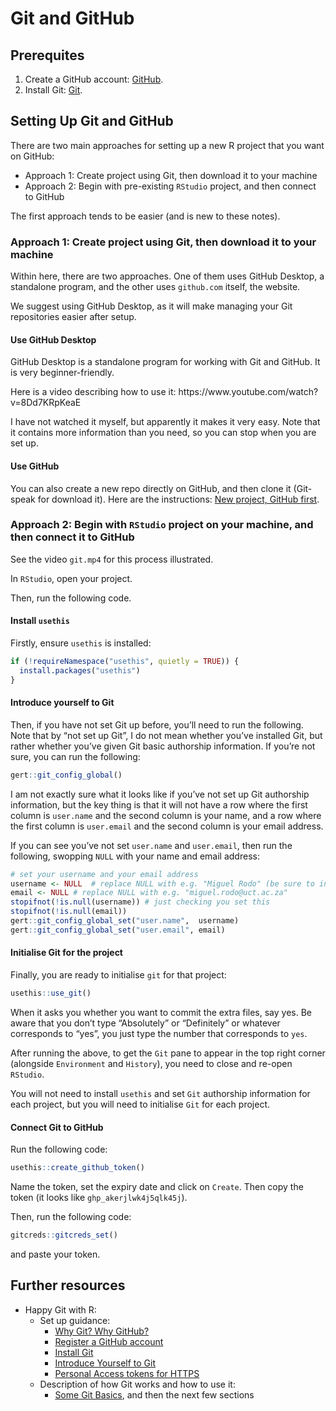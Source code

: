 # Git and GitHub {#sec-day1-git}

## Prerequites

1. Create a GitHub account: [GitHub](https://www.github.com).
2. Install Git: [Git](https://git-scm.com/downloads).

## Setting Up Git and GitHub

There are two main approaches for setting up a new R project that you want on GitHub:

- Approach 1: Create project using Git, then download it to your machine
- Approach 2: Begin with pre-existing `RStudio` project, and then connect to GitHub

The first approach tends to be easier (and is new to these notes).
 
### Approach 1: Create project using Git, then download it to your machine

Within here, there are two approaches.
One of them uses GitHub Desktop, a standalone program, and the other uses `github.com` itself, the website.

We suggest using GitHub Desktop, as it will make managing your Git repositories easier after setup.

#### Use GitHub Desktop

GitHub Desktop is a standalone program for working with Git and GitHub.
It is very beginner-friendly.

Here is a video describing how to use it: https://www.youtube.com/watch?v=8Dd7KRpKeaE

I have not watched it myself, but apparently it makes it very easy.
Note that it contains more information than you need, so you can stop when you are set up.

#### Use GitHub

You can also create a new repo directly on GitHub, and then clone it (Git-speak for download it).
Here are the instructions: [New project, GitHub first](https://happygitwithr.com/new-github-first).

### Approach 2: Begin with `RStudio` project on your machine, and then connect it to GitHub

See the video `git.mp4` for this process illustrated.

In `RStudio`, open your project. 

Then, run the following code.

#### Install `usethis`

Firstly, ensure `usethis` is installed:

```r
if (!requireNamespace("usethis", quietly = TRUE)) {
  install.packages("usethis")
}
```

#### Introduce yourself to Git

Then, if you have not set Git up before, you'll need to run the following.
Note that by "not set up Git", I do not mean whether you've installed Git, but rather
whether you've given Git basic authorship information.
If you're not sure, you can run the following:

```r
gert::git_config_global()
```

I am not exactly sure what it looks like if you've not set up Git authorship information,
but the key thing is that it will not have a row where the first column is `user.name` and the second column is your name, and a row where the first column is `user.email` and the second column is your email address.

If you can see you've not set `user.name` and `user.email`, then run the following, 
swopping `NULL` with your name and email address:

```r
# set your username and your email address
username <- NULL  # replace NULL with e.g. "Miguel Rodo" (be sure to include the quotes)
email <- NULL # replace NULL with e.g. "miguel.rodo@uct.ac.za"
stopifnot(!is.null(username)) # just checking you set this
stopifnot(!is.null(email))
gert::git_config_global_set("user.name",  username)
gert::git_config_global_set("user.email", email)
```

#### Initialise Git for the project

Finally, you are ready to initialise `git` for that project:

```r
usethis::use_git()
```

When it asks you whether you want to commit the extra files, say yes.
Be aware that you don't type "Absolutely" or "Definitely" or whatever corresponds to "yes", you just type the number that corresponds to `yes`.

After running the above, to get the `Git` pane to appear in the top right corner (alongside `Environment` and `History`), you need to close and re-open `RStudio`.

You will not need to install `usethis` and set `Git` authorship information for each project, but you will need to initialise `Git` for each project.

#### Connect Git to GitHub

Run the following code:

```r
usethis::create_github_token()
```

Name the token, set the expiry date and click on `Create`.
Then copy the token (it looks like `ghp_akerjlwk4j5qlk45j`).

Then, run the following code:

```r
gitcreds::gitcreds_set()
```

and paste your token.

## Further resources

- Happy Git with R:
  - Set up guidance:
    - [Why Git? Why GitHub?](https://happygitwithr.com/big-picture)
    - [Register a GitHub account](https://happygitwithr.com/github-acct)
    - [Install Git](https://happygitwithr.com/install-git)
    - [Introduce Yourself to Git](https://happygitwithr.com/hello-git)
    - [Personal Access tokens for HTTPS](https://happygitwithr.com/https-pat)
  - Description of how Git works and how to use it:
    - [Some Git Basics](https://happygitwithr.com/git-intro), and then the next few sections
